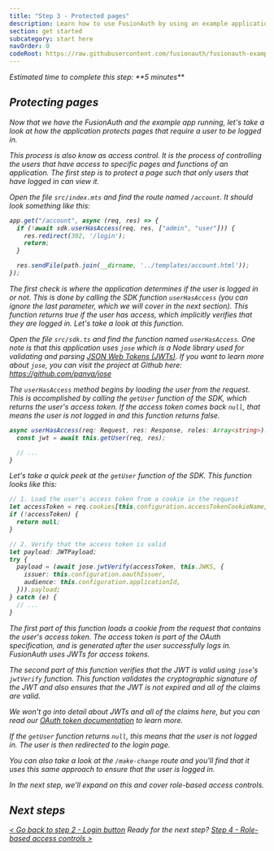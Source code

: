 ```yaml
---
title: "Step 3 - Protected pages"
description: Learn how to use FusionAuth by using an example application that has a protected page defined.
section: get started
subcategory: start here
navOrder: 0
codeRoot: https://raw.githubusercontent.com/fusionauth/fusionauth-example-get-started/main
---
```


<div className="border border-green-700 px-3 rounded-md">
  <i className="fa-duotone fa-stopwatch fa-2x mr-2 text-green-700 align-middle"/> Estimated time to complete this step: **5 minutes**
</div>

## Protecting pages

Now that we have the FusionAuth and the example app running, let's take a look at how the application protects pages that require a user to be logged in.

This process is also know as access control. It is the process of controlling the users that have access to specific pages and functions of an application. The first step is to protect a page such that only users that have logged in can view it.

Open the file `src/index.mts` and find the route named `/account`. It should look something like this:

```typescript
app.get("/account", async (req, res) => {
  if (!await sdk.userHasAccess(req, res, ["admin", "user"])) {
    res.redirect(302, '/login');
    return;
  }

  res.sendFile(path.join(__dirname, '../templates/account.html'));
});
```

The first check is where the application determines if the user is logged in or not. This is done by calling the SDK function `userHasAccess` (you can ignore the last parameter, which we will cover in the next section). This function returns true if the user has access, which implicitly verifies that they are logged in. Let's take a look at this function.

Open the file `src/sdk.ts` and find the function named `userHasAccess`. One note is that this application uses `jose` which is a Node library used for validating and parsing [JSON Web Tokens (JWTs)](/docs/lifecycle/authenticate-users/login-api/json-web-tokens). If you want to learn more about `jose`, you can visit the project at Github here: https://github.com/panva/jose

The `userHasAccess` method begins by loading the user from the request. This is accomplished by calling the `getUser` function of the SDK, which returns the user's access token. If the access token comes back `null`, that means the user is not logged in and this function returns false.

```typescript
async userHasAccess(req: Request, res: Response, roles: Array<string>): Promise<boolean> {
  const jwt = await this.getUser(req, res);

  // ...
}
```

Let's take a quick peek at the `getUser` function of the SDK. This function looks like this:

```typescript
// 1. Load the user's access token from a cookie in the request
let accessToken = req.cookies[this.configuration.accessTokenCookieName];
if (!accessToken) {
  return null;
}

// 2. Verify that the access token is valid
let payload: JWTPayload;
try {
  payload = (await jose.jwtVerify(accessToken, this.JWKS, {
    issuer: this.configuration.oauthIssuer,
    audience: this.configuration.applicationId,
  })).payload;
} catch (e) {
  // ...
}
```

The first part of this function loads a cookie from the request that contains the user's access token. The access token is part of the OAuth specification, and is generated after the user successfully logs in. FusionAuth uses JWTs for access tokens. 

The second part of this function verifies that the JWT is valid using `jose`'s `jwtVerify` function. This function validates the cryptographic signature of the JWT and also ensures that the JWT is not expired and all of the claims are valid.

We won't go into detail about JWTs and all of the claims here, but you can read our [OAuth token documentation](http://localhost:3000/docs/lifecycle/authenticate-users/oauth/tokens) to learn more.

If the `getUser` function returns `null`, this means that the user is not logged in. The user is then redirected to the login page.

You can also take a look at the `/make-change` route and you'll find that it uses this same approach to ensure that the user is logged in.

In the next step, we'll expand on this and cover role-based access controls.

## Next steps

[\< Go back to step 2 - Login button](step-2) <span class="inline-block mx-6 font-bold">Ready for the next step?</span> [Step 4 - Role-based access controls \>](step-4)


